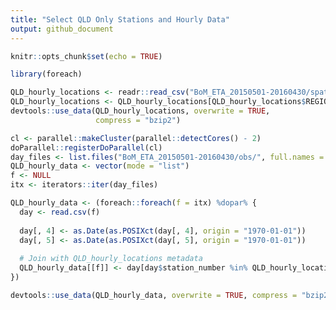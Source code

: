 ```yaml
---
title: "Select QLD Only Stations and Hourly Data"
output: github_document
---
```


```r
knitr::opts_chunk$set(echo = TRUE)
```
```r
library(foreach)
```

```r
QLD_hourly_locations <- readr::read_csv("BoM_ETA_20150501-20160430/spatial/StationData.csv")
QLD_hourly_locations <- QLD_hourly_locations[QLD_hourly_locations$REGION == "QLD", ]
devtools::use_data(QLD_hourly_locations, overwrite = TRUE,
                   compress = "bzip2")
```

```r

cl <- parallel::makeCluster(parallel::detectCores() - 2)
doParallel::registerDoParallel(cl)
day_files <- list.files("BoM_ETA_20150501-20160430/obs/", full.names = TRUE)
QLD_hourly_data <- vector(mode = "list")
f <- NULL
itx <- iterators::iter(day_files)

QLD_hourly_data <- (foreach::foreach(f = itx) %dopar% {
  day <- read.csv(f)
  
  day[, 4] <- as.Date(as.POSIXct(day[, 4], origin = "1970-01-01"))
  day[, 5] <- as.Date(as.POSIXct(day[, 5], origin = "1970-01-01"))
  
  # Join with QLD_hourly_locations metadata
  QLD_hourly_data[[f]] <- day[day$station_number %in% QLD_hourly_locations$station_number == TRUE, ]
})

devtools::use_data(QLD_hourly_data, overwrite = TRUE, compress = "bzip2")

```
